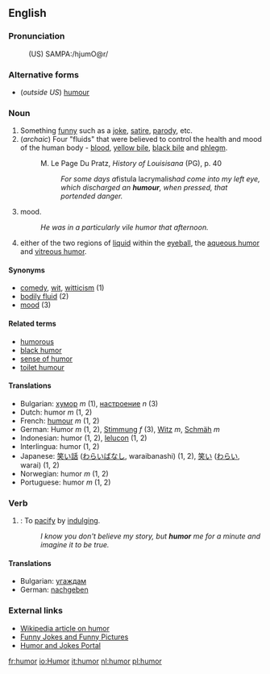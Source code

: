 {{wikipedia}}
==English==

===Pronunciation===
:(US) SAMPA:/hjumO@r/

===Alternative forms===
*(''outside US'') [[humour]]<!-- what about canada? not sure which they use -->

===Noun===
{{en-noun-reg}}

# Something [[funny]] such as a [[joke]], [[satire]], [[parody]], etc.
# (''archaic'') Four "fluids" that were believed to control the health and mood of the human body - [[blood]], [[yellow bile]], [[black bile]] and [[phlegm]].
#:M. Le Page Du Pratz, ''History of Louisisana'' (PG), p. 40
#:: ''For some days a ''fistula lacrymalis'' had come into my left eye, which discharged an '''humour''', when pressed, that portended danger.''
# mood.
#: ''He was in a particularly vile humor that afternoon.''
# either of the two regions of [[liquid]] within the [[eyeball]], the [[aqueous humor]] and [[vitreous humor]].

====Synonyms====
*[[comedy]], [[wit]], [[witticism]] (1)
*[[bodily fluid]] (2)
*[[mood]] (3)

====Related terms====
*[[humorous]]
*[[black humor]]
*[[sense of humor]]
*[[toilet humour]]

====Translations====
*Bulgarian: [[хумор]] ''m'' (1), [[настроение]] ''n'' (3)
*Dutch: humor ''m'' (1, 2)
*French: [[humour]] ''m'' (1, 2)
*German: Humor ''m'' (1, 2), [[Stimmung]] ''f'' (3), [[Witz]] ''m'', [[Schmäh]] ''m''
*Indonesian: humor (1, 2), [[lelucon]] (1, 2)
*Interlingua: humor (1, 2)
*Japanese: [[笑い話]] ([[わらいばなし]], waraibanashi) (1, 2), [[笑い]] ([[わらい]], warai) (1, 2)
*Norwegian: humor ''m'' (1, 2)
*Portuguese: humor ''m'' (1, 2)

{{rfc}}

===Verb===
{{en-infl-reg-consonant|humor||}}

# {{transitive}}: To [[pacify]] by [[indulge|indulging]].
#:''I know you don't believe my story, but '''humor''' me for a minute and imagine it to be true.''

====Translations====
*Bulgarian: [[угаждам]]
*German: [[nachgeben]]

===External links===
*[[w:Humour|Wikipedia article on humor]]
*[http://www.funnies.com Funny Jokes and Funny Pictures]
*[http://www.laughnetwork.com Humor and Jokes Portal]

[[fr:humor]]
[[io:Humor]]
[[it:humor]]
[[nl:humor]]
[[pl:humor]]